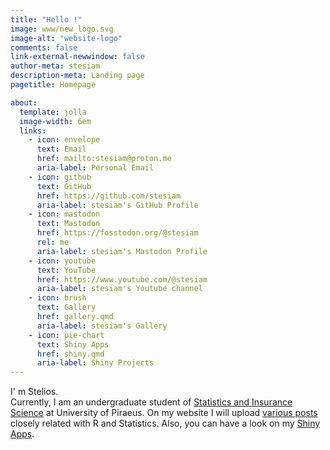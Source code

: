 ```yaml
---
title: "Hello !"
image: www/new_logo.svg
image-alt: "website-logo"
comments: false
link-external-newwindow: false
author-meta: stesiam
description-meta: Landing page
pagetitle: Homepage

about:
  template: jolla
  image-width: 6em
  links:
    - icon: envelope
      text: Email
      href: mailto:stesiam@proton.me
      aria-label: Personal Email
    - icon: github
      text: GitHub
      href: https://github.com/stesiam
      aria-label: stesiam's GitHub Profile
    - icon: mastodon
      text: Mastodon
      href: https://fosstodon.org/@stesiam
      rel: me
      aria-label: stesiam's Mastodon Profile
    - icon: youtube
      text: YouTube
      href: https://www.youtube.com/@stesiam
      aria-label: stesiam's Youtube channel
    - icon: brush
      text: Gallery
      href: gallery.qmd
      aria-label: stesiam's Gallery
    - icon: pie-chart
      text: Shiny Apps
      href: shiny.qmd
      aria-label: Shiny Projects
---
```


```{=html}
<div class ="main">
  <p> I' m Stelios. <br>
  Currently, I am an undergraduate student of <a href="https://www.unipi.gr/unipi/en/sta-home-en.html">Statistics and Insurance Science</a> at University of Piraeus. On my website I will upload <a href="english.html">various posts</a> closely related with R and Statistics.
Also, you can have a look on my <a href= "shiny.qmd">Shiny Apps</a>.
</p>
</div>
```